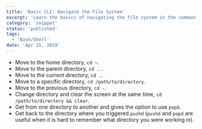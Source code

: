 ```yaml
---
title: 'Basic CLI: Navigate the File System'
excerpt: 'Learn the basics of navigating the file system in the command line with the change directory command.'
category: 'snippet'
status: 'published'
tags:
  - 'Bash/Shell'
date: 'Apr 15, 2019'
---
```


- Move to the home directory, `cd ~`.
- Move to the parent directory, `cd ..`.
- Move to the current directory, `cd .`.
- Move to a specific directory, `cd /path/to/directory`.
- Move to the previous directory, `cd -`.
- Change directory and clear the screen at the same time, `cd /path/to/directory && clear`.
- Get from one directory to another and gives the option to use `popd`.
- Get back to the directory where you triggered `pushd` (`pushd` and `popd` are useful when it is hard to remember what directory you were working in).